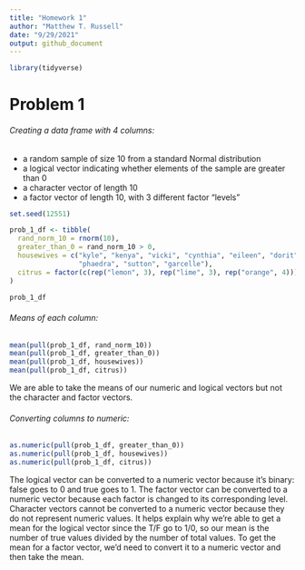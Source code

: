 ```yaml
---
title: "Homework 1"
author: "Matthew T. Russell"
date: "9/29/2021"
output: github_document
---
```


```r
library(tidyverse)
```

# Problem 1

###### Creating a data frame with 4 columns:
* a random sample of size 10 from a standard Normal distribution
* a logical vector indicating whether elements of the sample are greater than 0
* a character vector of length 10
* a factor vector of length 10, with 3 different factor “levels”

```r
set.seed(12551)

prob_1_df <- tibble(
  rand_norm_10 = rnorm(10),
  greater_than_0 = rand_norm_10 > 0,
  housewives = c("kyle", "kenya", "vicki", "cynthia", "eileen", "dorit", "jeana",
                 "phaedra", "sutton", "garcelle"),
  citrus = factor(c(rep("lemon", 3), rep("lime", 3), rep("orange", 4)))
)

```

```r
prob_1_df
```

###### Means of each column:

```r
mean(pull(prob_1_df, rand_norm_10)) 
mean(pull(prob_1_df, greater_than_0))
mean(pull(prob_1_df, housewives))
mean(pull(prob_1_df, citrus))
```

We are able to take the means of our numeric and logical vectors but not the
character and factor vectors. 

###### Converting columns to numeric:

```r
as.numeric(pull(prob_1_df, greater_than_0))
as.numeric(pull(prob_1_df, housewives))
as.numeric(pull(prob_1_df, citrus))
```
The logical vector can be converted to a numeric vector because it's binary: false goes to 0
and true goes to 1. The factor vector can be converted to a numeric vector because each factor is
changed to its corresponding level. Character vectors cannot be converted to a numeric vector because
they do not represent numeric values. It helps explain why we're able to get a mean for the
logical vector since the T/F go to 1/0, so our mean is the number of true values divided by the number of total values. To get the mean for a factor vector, we'd need to convert it to a numeric vector and then take the mean. 

